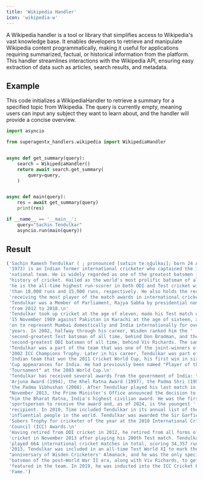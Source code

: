 ```yaml
---
title: 'Wikipedia Handler'
icon: 'wikipedia-w'
---
```


A Wikipedia handler is a tool or library that simplifies access to Wikipedia's vast knowledge base.
It enables developers to retrieve and manipulate Wikipedia content programmatically, making it useful
for applications requiring summarized, factual, or historical information from the platform. This handler
streamlines interactions with the Wikipedia API, ensuring easy extraction of data such as articles, search
results, and metadata.

## Example
This code initializes a WikipediaHandler to retrieve a summary for a specified topic from Wikipedia. The query is
currently empty, meaning users can input any subject they want to learn about, and the handler will provide a concise overview.
```python wikipedia_handler.py
import asyncio

from superagentx_handlers.wikipedia import WikipediaHandler


async def get_summary(query):
    search = WikipediaHandler()
    return await search.get_summary(
        query=query,
    )


async def main(query):
    res = await get_summary(query)
    print(res)

if __name__ == '__main__':
    query="Sachin Tendulkar"
    asyncio.run(main(query))
```

## Result
```python wikipedia
('Sachin Ramesh Tendulkar ( ; pronounced [sətɕin teːɳɖulkəɾ]; born 24 April '
 '1973) is an Indian former international cricketer who captained the Indian '
 'national team. He is widely regarded as one of the greatest batsmen in the '
 "history of cricket. Hailed as the world's most prolific batsman of all time, "
 'he is the all-time highest run-scorer in both ODI and Test cricket with more '
 'than 18,000 runs and 15,000 runs, respectively. He also holds the record for '
 'receiving the most player of the match awards in international cricket. '
 'Tendulkar was a Member of Parliament, Rajya Sabha by presidential nomination '
 'from 2012 to 2018.\n'
 'Tendulkar took up cricket at the age of eleven, made his Test match debut on '
 '15 November 1989 against Pakistan in Karachi at the age of sixteen, and went '
 'on to represent Mumbai domestically and India internationally for over 24 '
 'years. In 2002, halfway through his career, Wisden ranked him the '
 'second-greatest Test batsman of all time, behind Don Bradman, and the '
 'second-greatest ODI batsman of all time, behind Viv Richards. The same year, '
 'Tendulkar was a part of the team that was one of the joint-winners of the '
 '2002 ICC Champions Trophy. Later in his career, Tendulkar was part of the '
 'Indian team that won the 2011 Cricket World Cup, his first win in six World '
 'Cup appearances for India. He had previously been named "Player of the '
 'Tournament" at the 2003 World Cup.\n'
 'Tendulkar has received several awards from the government of India: the '
 'Arjuna Award (1994), the Khel Ratna Award (1997), the Padma Shri (1998), and '
 'the Padma Vibhushan (2008). After Tendulkar played his last match in '
 "November 2013, the Prime Minister's Office announced the decision to award "
 "him the Bharat Ratna, India's highest civilian award. He was the first "
 'sportsperson to receive the award and, as of 2024, is the youngest '
 'recipient. In 2010, Time included Tendulkar in its annual list of the most '
 'influential people in the world. Tendulkar was awarded the Sir Garfield '
 'Sobers Trophy for cricketer of the year at the 2010 International Cricket '
 'Council (ICC) Awards.\n'
 'Having retired from ODI cricket in 2012, he retired from all forms of '
 'cricket in November 2013 after playing his 200th Test match. Tendulkar '
 'played 664 international cricket matches in total, scoring 34,357 runs. In '
 '2013, Tendulkar was included in an all-time Test World XI to mark the 150th '
 "anniversary of Wisden Cricketers' Almanack, and he was the only specialist "
 'batsman of the post–World War II era, along with Viv Richards, to get '
 'featured in the team. In 2019, he was inducted into the ICC Cricket Hall of '
 'Fame.')

```